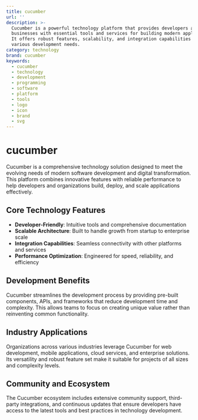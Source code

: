 ```yaml
---
title: cucumber
url: ''
description: >-
  Cucumber is a powerful technology platform that provides developers and
  businesses with essential tools and services for building modern applications.
  It offers robust features, scalability, and integration capabilities for
  various development needs.
category: technology
brand: cucumber
keywords:
  - cucumber
  - technology
  - development
  - programming
  - software
  - platform
  - tools
  - logo
  - icon
  - brand
  - svg
---
```


# cucumber

Cucumber is a comprehensive technology solution designed to meet the evolving needs of modern software development and digital transformation. This platform combines innovative features with reliable performance to help developers and organizations build, deploy, and scale applications effectively.

## Core Technology Features

- **Developer-Friendly**: Intuitive tools and comprehensive documentation
- **Scalable Architecture**: Built to handle growth from startup to enterprise scale
- **Integration Capabilities**: Seamless connectivity with other platforms and services
- **Performance Optimization**: Engineered for speed, reliability, and efficiency

## Development Benefits

Cucumber streamlines the development process by providing pre-built components, APIs, and frameworks that reduce development time and complexity. This allows teams to focus on creating unique value rather than reinventing common functionality.

## Industry Applications

Organizations across various industries leverage Cucumber for web development, mobile applications, cloud services, and enterprise solutions. Its versatility and robust feature set make it suitable for projects of all sizes and complexity levels.

## Community and Ecosystem

The Cucumber ecosystem includes extensive community support, third-party integrations, and continuous updates that ensure developers have access to the latest tools and best practices in technology development.
